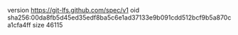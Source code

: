 version https://git-lfs.github.com/spec/v1
oid sha256:00da8fb5d45ed35edf8ba5c6e1ad37133e9b091cdd512bcf9b5a870ca1cfa4ff
size 46115
